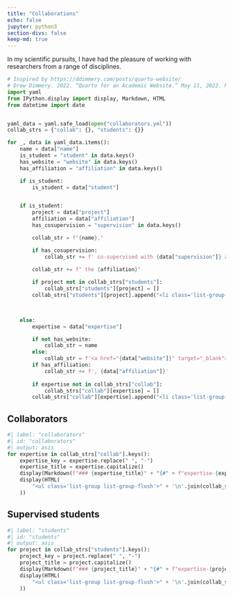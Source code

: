 ```yaml
---
title: "Collaborations"
echo: false
jupyter: python3
section-divs: false
keep-md: true
---
```


In my scientific pursuits, I have had the pleasure of working with researchers from a range of disciplines.

```python
# Inspired by https://ddimmery.com/posts/quarto-website/
# Drew Dimmery. 2022. “Quarto for an Academic Website.” May 11, 2022. https://ddimmery.com/posts/quarto-website.
import yaml
from IPython.display import display, Markdown, HTML
from datetime import date


yaml_data = yaml.safe_load(open("collaborators.yml"))
collab_strs = {"collab": {}, "students": {}}

for _, data in yaml_data.items():
    name = data["name"]
    is_student = "student" in data.keys()
    has_website = "website" in data.keys()
    has_affiliation = "affiliation" in data.keys()

    if is_student:
        is_student = data["student"]


    if is_student:
        project = data["project"]
        affiliation = data["affiliation"]
        has_cosupervision = "supervision" in data.keys()

        collab_str = f"{name},"

        if has_cosupervision:
            collab_str += f' co-supervised with {data["supervision"]} at'
        
        collab_str += f" the {affiliation}"

        if project not in collab_strs["students"]:
            collab_strs["students"][project] = []
        collab_strs["students"][project].append("<li class='list-group-item'>" + collab_str + "." + "</li>")


        
    else:
        expertise = data["expertise"]

        if not has_website:
            collab_str = name
        else:
            collab_str = f'<a href="{data["website"]}" target="_blank">{name}</a>'
        if has_affiliation:
            collab_str += f', {data["affiliation"]}'
        
        if expertise not in collab_strs["collab"]:
            collab_strs["collab"][expertise] = []
        collab_strs["collab"][expertise].append("<li class='list-group-item'>" + collab_str + "." + "</li>")
```

## Collaborators

```python
#| label: "collaborators"
#| id: "collaborators"
#| output: asis
for expertise in collab_strs["collab"].keys():
    expertise_key = expertise.replace(" ", "-")
    expertise_title = expertise.capitalize()
    display(Markdown(f"### {expertise_title}" + "{#" + f"expertise-{expertise_key}" + "}"))
    display(HTML(
        "<ul class='list-group list-group-flush'>" + '\n'.join(collab_strs["collab"][expertise]) + "</ul>"
    ))
```

## Supervised students

```python
#| label: "students"
#| id: "students"
#| output: asis
for project in collab_strs["students"].keys():
    project_key = project.replace(" ", "-")
    project_title = project.capitalize()
    display(Markdown(f"### {project_title}" + "{#" + f"expertise-{project_key}" + "}"))
    display(HTML(
        "<ul class='list-group list-group-flush'>" + '\n'.join(collab_strs["students"][project]) + "</ul>"
    ))

```